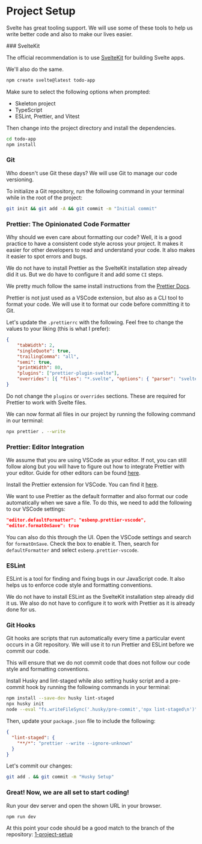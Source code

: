
# Project Setup

Svelte has great tooling support. We will use some of these tools to help us write better code and also to make our lives easier.

<Steps>
### SvelteKit
 
The official recommendation is to use [SvelteKit](https://svelte.dev/docs/introduction#start-a-new-project) for building Svelte apps.

We'll also do the same.

```sh
npm create svelte@latest todo-app
```

Make sure to select the following options when prompted:

- Skeleton project
- TypeScript
- ESLint, Prettier, and Vitest

Then change into the project directory and install the dependencies.

```sh
cd todo-app
npm install
```
 
### Git

Who doesn't use Git these days? We will use Git to manage our code versioning.

To initialize a Git repository, run the following command in your terminal while in the root of the project:

```sh
git init && git add -A && git commit -m "Initial commit"
```

### Prettier: The Opinionated Code Formatter

<Callout>
  Why should we even care about formatting our code? Well, it is a good practice to have a consistent code style across your project. It makes it easier for other developers to read and understand your code. It also makes it easier to spot errors and bugs.
</Callout>

We do not have to install Prettier as the SvelteKit installation step already did it us. But we do have to configure it and add some `CI` steps.

We pretty much follow the same install instructions from the [Prettier Docs](https://prettier.io/docs/en/install).

Prettier is not just used as a VSCode extension, but also as a CLI tool to format your code. We will use it to format our code before committing it to Git.

Let's update the `.prettierrc` with the following. Feel free to change the values to your liking (this is what I prefer):

```json
{
	"tabWidth": 2,
	"singleQuote": true,
	"trailingComma": "all",
	"semi": true,
	"printWidth": 80,
	"plugins": ["prettier-plugin-svelte"],
	"overrides": [{ "files": "*.svelte", "options": { "parser": "svelte" } }]
}
```

Do not change the `plugins` or `overrides` sections. These are required for Prettier to work with Svelte files.

We can now format all files in our project by running the following command in our terminal:

```sh
npx prettier . --write
```

### Prettier: Editor Integration

We assume that you are using VSCode as your editor. If not, you can still follow along but you will have to figure out how to integrate Prettier with your editor. Guide for other editors can be found [here](https://prettier.io/docs/en/editors).

Install the Prettier extension for VSCode. You can find it [here](https://marketplace.visualstudio.com/items?itemName=esbenp.prettier-vscode).

We want to use Prettier as the default formatter and also format our code automatically when we save a file. To do this, we need to add the following to our VSCode settings:

```json
"editor.defaultFormatter": "esbenp.prettier-vscode",
"editor.formatOnSave": true
```

You can also do this through the UI. Open the VSCode settings and search for `formatOnSave`. Check the box to enable it. Then, search for `defaultFormatter` and select `esbenp.prettier-vscode`.

### ESLint

ESLint is a tool for finding and fixing bugs in our JavaScript code. It also helps us to enforce code style and formatting conventions. 

We do not have to install ESLint as the SvelteKit installation step already did it us. We also do not have to configure it to work with Prettier as it is already done for us.

### Git Hooks

Git hooks are scripts that run automatically every time a particular event occurs in a Git repository. We will use it to run Prettier and ESLint before we commit our code. 

This will ensure that we do not commit code that does not follow our code style and formatting conventions.

Install Husky and lint-staged while also setting husky script and a pre-commit hook by running the following commands in your terminal:

```sh
npm install --save-dev husky lint-staged
npx husky init
node --eval "fs.writeFileSync('.husky/pre-commit','npx lint-staged\n')"
```

Then, update your `package.json` file to include the following:
```json
{
  "lint-staged": {
    "**/*": "prettier --write --ignore-unknown"
  }
}
```

Let's commit our changes:

```sh
git add . && git commit -m "Husky Setup"
```

### Great! Now, we are all set to start coding!

Run your dev server and open the shown URL in your browser.

```sh
npm run dev
```

At this point your code should be a good match to the branch of the repository: [1-project-setup](https://github.com/Frontend-Hire/todo-app-svelte-tdd-typescript/tree/1-project-setup)

</Steps>
